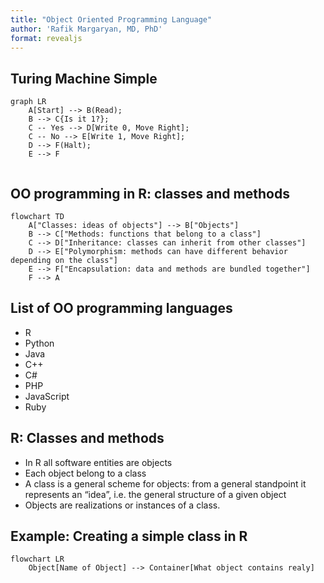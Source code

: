 ```yaml
---
title: "Object Oriented Programming Language"
author: 'Rafik Margaryan, MD, PhD'
format: revealjs
---
```

## Turing Machine Simple

```mermaid
graph LR
    A[Start] --> B(Read);
    B --> C{Is it 1?};
    C -- Yes --> D[Write 0, Move Right];
    C -- No --> E[Write 1, Move Right];
    D --> F(Halt);
    E --> F
    
```

## OO programming in R: classes and methods

```mermaid
flowchart TD
    A["Classes: ideas of objects"] --> B["Objects"]
    B --> C["Methods: functions that belong to a class"]
    C --> D["Inheritance: classes can inherit from other classes"]
    D --> E["Polymorphism: methods can have different behavior depending on the class"]
    E --> F["Encapsulation: data and methods are bundled together"]
    F --> A
```

## List of OO programming languages
-   R
-   Python
-   Java
-   C++
-   C#
-   PHP
-   JavaScript
-   Ruby

##  R: Classes and methods
- In R all software entities are objects
- Each object belong to a class
- A class is a general scheme for objects:
from a general standpoint it represents an “idea”,
i.e. the general structure of a given object
- Objects are realizations or instances of a class.


## Example: Creating a simple class in R
```mermaid
flowchart LR
    Object[Name of Object] --> Container[What object contains realy]
```

